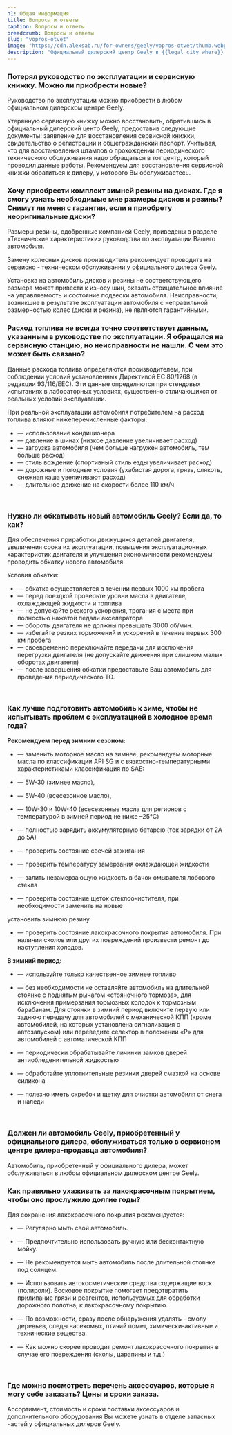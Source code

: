 ```yaml
---
h1: Общая информация
title: Вопросы и ответы
caption: Вопросы и ответы
breadcrumb: Вопросы и ответы
slug: "vopros-otvet"
image: "https://cdn.alexsab.ru/for-owners/geely/vopros-otvet/thumb.webp"
description: "Официальный дилерский центр Geely в {{legal_city_where}}. На сайте Вы можете подобрать и купить автомобиль Geely."
---
```




<h3 class="font-bold !mb-4">Потерял руководство по эксплуатации и сервисную книжку. Можно ли приобрести новые?</h3>

Руководство по эксплуатации можно приобрести в любом официальном дилерском центре Geely.

Утерянную сервисную книжку можно восстановить, обратившись в официальный дилерский центр Geely, предоставив следующие документы: заявление для восстановления сервисной книжки, свидетельство о регистрации и общегражданский паспорт. Учитывая, что для восстановления штампов о прохождении периодического технического обслуживания надо обращаться в тот центр, который проводил данные работы. Рекомендуем для восстановления сервисной книжки обратиться к дилеру, у которого Вы обслуживаетесь.
<br/>

<h3 class="font-bold !mb-4">Хочу приобрести комплект зимней резины на дисках. Где я смогу узнать необходимые мне размеры дисков и резины? Снимут ли меня с гарантии, если я приобрету неоригинальные диски?</h3>

Размеры резины, одобренные компанией Geely, приведены в разделе «Технические характеристики» руководства по эксплуатации Вашего автомобиля.

Замену колесных дисков производитель рекомендует проводить на сервисно - техническом обслуживании у официального дилера Geely.

Установка на автомобиль дисков и резины не соответствующего размера может привести к износу шин, оказать отрицательное влияние на управляемость и состояние подвески автомобиля. Неисправности, возникшие в результате эксплуатации автомобиля с неправильной размерностью колес (диски и резина), не являются гарантийными.
<br/>

<h3 class="font-bold !mb-4">Расход топлива не всегда точно соответствует данным, указанным в руководстве по эксплуатации. Я обращался на сервисную станцию, но неисправности не нашли. С чем это может быть связано?</h3>

Данные расхода топлива определяются производителем, при соблюдении условий установленных Директивой ЕС 80/1268 (в редакции 93/116/ЕЕС). Эти данные определяются при стендовых испытаниях в лабораторных условиях, существенно отличающихся от реальных условий эксплуатации.

При реальной эксплуатации автомобиля потребителем на расход топлива влияют нижеперечисленные факторы:

- — использование кондиционера 
- — давление в шинах (низкое давление увеличивает расход)
- — загрузка автомобиля (чем больше нагружен автомобиль, тем больше расход)
- — стиль вождение (спортивный стиль езды увеличивает расход)
- — дорожные и погодные условия (ухабистая дорога, грязь, слякоть, снежная каша увеличивают расход)
- — длительное движение на скорости более 110 км/ч
<br/>

<h3 class="font-bold !mb-4">Нужно ли обкатывать новый автомобиль Geely? Если да, то как?</h3>

Для обеспечения приработки движущихся деталей двигателя, увеличения срока их эксплуатации, повышения эксплуатационных характеристик двигателя и улучшения экономичности рекомендуем проводить обкатку нового автомобиля.

Условия обкатки:

- — обкатка осуществляется в течении первых 1000 км пробега
- — перед поездкой проверьте уровни масла в двигателе, охлаждающей жидкости и топлива
- — не допускайте резкого ускорения, трогания с места при полностью нажатой педали акселератора
- — обороты двигателя не должны превышать 3000 об/мин.
- — избегайте резких торможений и ускорений в течение первых 300 км пробега
- — своевременно переключайте передачи для исключения перегрузки двигателя (не допускайте движения при слишком малых оборотах двигателя)
- — после завершения обкатки предоставьте Ваш автомобиль для проведения периодического ТО.
<br/>

<h3 class="font-bold !mb-4">Как лучше подготовить автомобиль к зиме, чтобы не испытывать проблем с эксплуатацией в холодное время года?</h3>

**Рекомендуем перед зимним сезоном:**

- — заменить моторное масло на зимнее, рекомендуем моторные масла по классификации API SG и с вязкостно-температурными характеристиками классификация по SAE:

- — 5W-30 (зимнее масло),

- — 5W-40 (всесезонное масло),

- — 10W-30 и 10W-40 (всесезонные масла для регионов с температурой в зимней период не ниже –25°С)

- — полностью зарядить аккумуляторную батарею (ток зарядки от 2А до 5А)

- — проверить состояние свечей зажигания

- — проверить температуру замерзания охлаждающей жидкости

- — залить незамерзающую жидкость в бачок омывателя лобового стекла

- — проверить состояние щеток стеклоочистителя, при необходимости заменить на новые

установить зимнюю резину

- — проверить состояние лакокрасочного покрытия автомобиля. При наличии сколов или других повреждений произвести ремонт до наступления холодов.

**В зимний период:**

- — используйте только качественное зимнее топливо

- — без необходимости не оставляйте автомобиль на длительной стоянке с поднятым рычагом «стояночного тормоза», для исключения примерзания тормозных колодок к тормозным барабанам. Для стоянки в зимний период включите первую или заднюю передачу для автомобилей с механической КПП (кроме автомобилей, на которых установлена сигнализация с автозапуском) или переведите селектор в положении «Р» для автомобилей с автоматической КПП

- — периодически обрабатывайте личинки замков дверей антиобледенительной жидкостью

- — обработайте уплотнительные резинки дверей смазкой на основе силикона

- — полезно иметь скребок и щетку для очистки автомобиля от снега и наледи
<br/>

<h3 class="font-bold !mb-4">Должен ли автомобиль Geely, приобретенный у официального дилера, обслуживаться только в сервисном центре дилера-продавца автомобиля?</h3>

Автомобиль, приобретенный у официального дилера, может обслуживаться в любом официальном дилерском центре Geely.
<br/>

<h3 class="font-bold !mb-4">Как правильно ухаживать за лакокрасочным покрытием, чтобы оно прослужило долгие годы?</h3>

Для сохранения лакокрасочного покрытия рекомендуется:

- — Регулярно мыть свой автомобиль.

- — Предпочтительно использовать ручную или бесконтактную мойку.

- — Не рекомендуется мыть автомобиль после длительной стоянке под солнцем.

- — Использовать автокосметические средства содержащие воск (полироли). Восковое покрытие помогает предотвратить прилипание грязи и реагентов, используемых для обработки дорожного полотна, к лакокрасочному покрытию.

- — По возможности, сразу после обнаружения удалять - смолу деревьев, следы насекомых, птичий помет, химически-активные и технические вещества.

- — Как можно скорее проводит ремонт лакокрасочного покрытия в случае его повреждения (сколы, царапины и т.д.)
<br/>

<h3 class="font-bold !mb-4">Где можно посмотреть перечень аксессуаров, которые я могу себе заказать? Цены и сроки заказа.</h3>

Ассортимент, стоимость и сроки поставки аксессуаров и дополнительного оборудования Вы можете узнать в отделе запасных частей у официальных дилеров Geely.
<br/>

<SpecialSalonsInfo dataFormName="Узнать подробнее. Вопросы и ответы" />